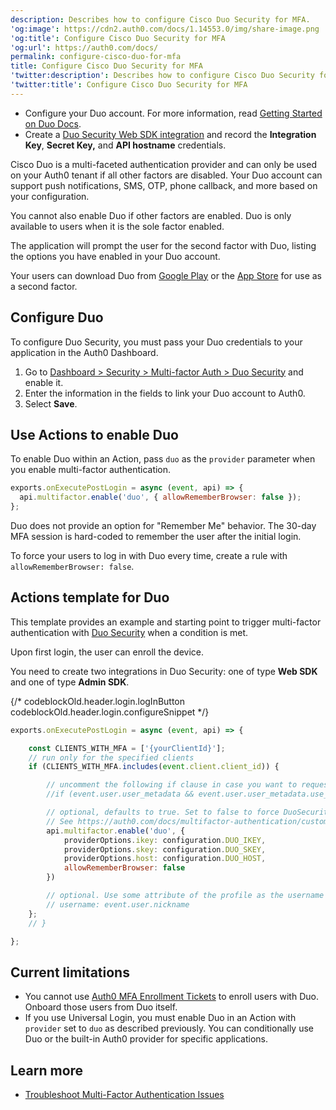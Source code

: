 ```yaml
---
description: Describes how to configure Cisco Duo Security for MFA.
'og:image': https://cdn2.auth0.com/docs/1.14553.0/img/share-image.png
'og:title': Configure Cisco Duo Security for MFA
'og:url': https://auth0.com/docs/
permalink: configure-cisco-duo-for-mfa
title: Configure Cisco Duo Security for MFA
'twitter:description': Describes how to configure Cisco Duo Security for MFA.
'twitter:title': Configure Cisco Duo Security for MFA
---
```

<Card title="Before you start">

* Configure your Duo account. For more information, read [Getting Started on Duo Docs](https://duo.com/docs/getting-started#getting-started).
* Create a [Duo Security Web SDK integration](https://duo.com/docs/duoweb) and record the **Integration Key**, **Secret Key,** and **API hostname** credentials.

</Card>

Cisco Duo is a multi-faceted authentication provider and can only be used on your Auth0 tenant if all other factors are disabled. Your Duo account can support push notifications, SMS, OTP, phone callback, and more based on your configuration.

You cannot also enable Duo if other factors are enabled. Duo is only available to users when it is the sole factor enabled.

The application will prompt the user for the second factor with Duo, listing the options you have enabled in your Duo account.

Your users can download Duo from [Google Play](https://play.google.com/store/apps/details?id=com.duosecurity.duomobile) or the [App Store](https://itunes.apple.com/us/app/duo-mobile/id422663827?mt=8) for use as a second factor.

## Configure Duo

To configure Duo Security, you must pass your Duo credentials to your application in the <Tooltip tip="Auth0 Dashboard: Auth0's main product to configure your services." cta="View Glossary" href="/docs/glossary?term=Auth0+Dashboard">Auth0 Dashboard</Tooltip>.

1. Go to [Dashboard > Security > Multi-factor Auth > Duo Security](https://manage.auth0.com/#/security/mfa/duo) and enable it.
2. Enter the information in the fields to link your Duo account to Auth0.
3. Select **Save**.

## Use Actions to enable Duo

To enable Duo within an Action, pass `duo` as the `provider` parameter when you enable <Tooltip tip="Multi-factor authentication (MFA): User authentication process that uses a factor in addition to username and password such as a code via SMS." cta="View Glossary" href="/docs/glossary?term=multi-factor+authentication">multi-factor authentication</Tooltip>.

```js lines
exports.onExecutePostLogin = async (event, api) => {
  api.multifactor.enable('duo', { allowRememberBrowser: false });
};
```






Duo does not provide an option for "Remember Me" behavior. The 30-day MFA session is hard-coded to remember the user after the initial login.

To force your users to log in with Duo every time, create a rule with `allowRememberBrowser: false`.

## Actions template for Duo

This template provides an example and starting point to trigger multi-factor authentication with [Duo Security](http://duosecurity.com/) when a condition is met.

Upon first login, the user can enroll the device.

<Callout icon="file-lines" color="#0EA5E9" iconType="regular">

You need to create two integrations in Duo Security: one of type **Web SDK** and one of type **Admin SDK**.

</Callout>

{/* codeblockOld.header.login.logInButton codeblockOld.header.login.configureSnippet */}


```js lines
exports.onExecutePostLogin = async (event, api) => {

	const CLIENTS_WITH_MFA = ['{yourClientId}'];
	// run only for the specified clients
	if (CLIENTS_WITH_MFA.includes(event.client.client_id)) {

		// uncomment the following if clause in case you want to request a second factor only from user's that have user_metadata.use_mfa === true
		//if (event.user.user_metadata && event.user.user_metadata.use_mfa){

		// optional, defaults to true. Set to false to force DuoSecurity every time.
		// See https://auth0.com/docs/multifactor-authentication/custom#change-the-frequency-of-authentication-requests for details
		api.multifactor.enable('duo', {
			providerOptions.ikey: configuration.DUO_IKEY,
			providerOptions.skey: configuration.DUO_SKEY,
			providerOptions.host: configuration.DUO_HOST,
			allowRememberBrowser: false
		})

		// optional. Use some attribute of the profile as the username in DuoSecurity. This is also useful if you already have your users enrolled in Duo.
		// username: event.user.nickname
	};
	// }

};
```






## Current limitations

* You cannot use [Auth0 MFA Enrollment Tickets](/docs/secure/multi-factor-authentication/multi-factor-authentication-developer-resources/create-custom-enrollment-tickets) to enroll users with Duo. Onboard those users from Duo itself.
* If you use <Tooltip tip="Universal Login: Your application redirects to Universal Login, hosted on Auth0's Authorization Server, to verify a user's identity." cta="View Glossary" href="/docs/glossary?term=Universal+Login">Universal Login</Tooltip>, you must enable Duo in an Action with `provider` set to `duo` as described previously. You can conditionally use Duo or the built-in Auth0 provider for specific applications.

## Learn more

* [Troubleshoot Multi-Factor Authentication Issues](/docs/troubleshoot/authentication-issues/troubleshoot-mfa-issues)
